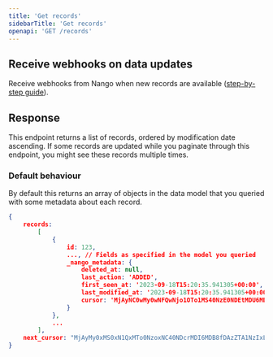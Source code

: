 ```yaml
---
title: 'Get records'
sidebarTitle: 'Get records'
openapi: 'GET /records'
---
```


## Receive webhooks on data updates

Receive webhooks from Nango when new records are available ([step-by-step guide](/guides/getting-started/read-from-an-api#listen-for-webhooks-from-nango)).

## Response

<Tip>
This endpoint returns a list of records, ordered by modification date ascending. If some records are updated while you paginate through this endpoint, you might see these records multiple times.
</Tip>

### Default behaviour
By default this returns an array of objects in the data model that you queried with some metadata about each record.

```json
{ 
    records: 
        [
            {
                id: 123,
                ..., // Fields as specified in the model you queried
                _nango_metadata: {
                    deleted_at: null,
                    last_action: 'ADDED',
                    first_seen_at: '2023-09-18T15:20:35.941305+00:00',
                    last_modified_at: '2023-09-18T15:20:35.941305+00:00',
                    cursor: 'MjAyNC0wMy0wNFQwNjo1OTo1MS40NzE0NDEtMDU6MDB8fDE1Y2NjODA1LTY0ZDUtNDk0MC1hN2UwLTQ1ZmM3MDQ5OTdhMQ=='
                }
            },
            ...
        ],
    next_cursor: "MjAyMy0xMS0xN1QxMTo0NzoxNC40NDcrMDI6MDB8fDAzZTA1NzIxLWNiZmQtNGYxNS1iYTNhLWFlNjM2Y2MwNmEw=="
}
```

